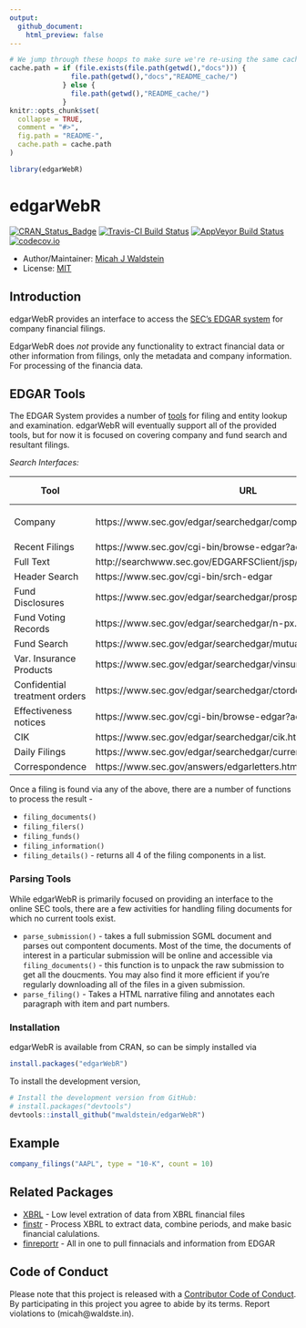```yaml
---
output: 
  github_document:
    html_preview: false
---
```


<!-- README.md is generated from README.Rmd. Please edit that file -->

```r
# We jump through these hoops to make sure we're re-using the same cache path
cache.path = if (file.exists(file.path(getwd(),"docs"))) {
               file.path(getwd(),"docs","README_cache/")
             } else {
               file.path(getwd(),"README_cache/")
             }
knitr::opts_chunk$set(
  collapse = TRUE,
  comment = "#>",
  fig.path = "README-",
  cache.path = cache.path
)

library(edgarWebR)
```
# edgarWebR

[![CRAN_Status_Badge](http://www.r-pkg.org/badges/version/edgarWebR)](https://cran.r-project.org/package=edgarWebR)
[![Travis-CI Build Status](https://travis-ci.org/mwaldstein/edgarWebR.svg?branch=master)](https://travis-ci.org/mwaldstein/edgarWebR)
[![AppVeyor Build Status](https://ci.appveyor.com/api/projects/status/github/mwaldstein/edgarWebR?branch=master&svg=true)](https://ci.appveyor.com/project/mwaldstein/edgarWebR)
[![codecov.io](https://codecov.io/github/mwaldstein/edgarWebR/coverage.svg?branch=master)](https://codecov.io/github/mwaldstein/edgarWebR?branch=master)


* Author/Maintainer: [Micah J Waldstein](https://micah.waldste.in)
* License: [MIT](https://opensource.org/licenses/MIT)

## Introduction
edgarWebR provides an interface to access the [SEC's EDGAR
system](https://www.sec.gov/edgar/searchedgar/webusers.htm) for company
financial filings.

EdgarWebR does *not* provide any functionality to extract financial data or
other information from filings, only the metadata and company information. For
processing of the financia data.

## EDGAR Tools

The EDGAR System provides a number of [tools](https://www.sec.gov/edgar/searchedgar/webusers.htm)
for filing and entity lookup and examination. edgarWebR will eventually support
all of the provided tools, but for now it is focused on covering company and
fund search and resultant filings.

*Search Interfaces:*

| Tool                          | URL                                                             | edgarWebR function(s) |
|-------------------------------|-----------------------------------------------------------------|-----------------------|
| Company                       | https://www.sec.gov/edgar/searchedgar/companysearch.html        | `company_information()`, `company_details()`, `company_filings()` |
| Recent Filings                | https://www.sec.gov/cgi-bin/browse-edgar?action=getcurrent      | `latest_filings()` |
| Full Text                     | http://searchwww.sec.gov/EDGARFSClient/jsp/EDGAR_MainAccess.jsp | `full_text()` |
| Header Search                 | https://www.sec.gov/cgi-bin/srch-edgar                          | `header_search()` |
| Fund Disclosures              | https://www.sec.gov/edgar/searchedgar/prospectus.htm            | N/A |
| Fund Voting Records           | https://www.sec.gov/edgar/searchedgar/n-px.htm                  | N/A |
| Fund Search                   | https://www.sec.gov/edgar/searchedgar/mutualsearch.html         | `fund_search()` |
| Var. Insurance Products       | https://www.sec.gov/edgar/searchedgar/vinsurancesearch.html     | N/A |
| Confidential treatment orders | https://www.sec.gov/edgar/searchedgar/ctorders.htm              | N/A |
| Effectiveness notices         | https://www.sec.gov/cgi-bin/browse-edgar?action=geteffect       | N/A |
| CIK                           | https://www.sec.gov/edgar/searchedgar/cik.htm                   | `cik_search()` |
| Daily Filings                 | https://www.sec.gov/edgar/searchedgar/currentevents.htm         | `current_events()` |
| Correspondence                | https://www.sec.gov/answers/edgarletters.htm                    | N/A |

Once a filing is found via any of the above, there are a number of functions to
process the result -

 * `filing_documents()`
 * `filing_filers()`
 * `filing_funds()`
 * `filing_information()`
 * `filing_details()` - returns all 4 of the filing components in a list.

### Parsing Tools

While edgarWebR is primarily focused on providing an interface to the online
SEC tools, there are a few activities for handling filing documents for which
no current tools exist.

 * `parse_submission()` - takes a full submission SGML document and parses out
   compontent documents. Most of the time, the documents of interest in a
   particular submission will be online and accessible via
   `filing_documents()` - this function is to unpack the raw submission to get
   all the doucments. You may also find it more efficient if you're regularly
   downloading all of the files in a given submission.
 * `parse_filing()` - Takes a HTML narrative filing and annotates each
   paragraph with item and part numbers.


### Installation
edgarWebR is available from CRAN, so can be simply installed via
```r
install.packages("edgarWebR")
```

To install the development version,
```r
# Install the development version from GitHub:
# install.packages("devtools")
devtools::install_github("mwaldstein/edgarWebR")
```

## Example
```r
company_filings("AAPL", type = "10-K", count = 10)
```

## Related Packages
 * [XBRL](https://CRAN.R-project.org/package=XBRL) - Low level
   extration of data from XBRL financial files
 * [finstr](https://github.com/bergant/finstr) - Process XBRL to extract data,
   combine periods, and make basic financial calulations.
 * [finreportr](https://github.com/sewardlee337/finreportr) - All in one to
   pull finnacials and information from EDGAR

Code of Conduct
---------------
Please note that this project is released with a [Contributor Code of
Conduct](CONDUCT.md). By participating in this project you agree to abide by
its terms. Report violations to (micah@waldste.in).
